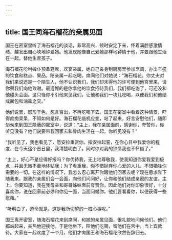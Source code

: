 ```yaml
---
---
---
```

title: 国王同海石榴花的亲属见面
---




国王在密室里听了海石榴花的谈话，非常高兴，顿时安定下来，怀着满腔感激情绪，越发出自心坎地钟爱她。他发现她像自己爱她那样地钟情于他，并要跟他生活在一起，替他生育孩子。

海石榴花吩咐婢仆预备筵席，欢宴亲属，她自己亲身到厨房里参加烹调，办出丰盛的饮食和糕点、果品，陪亲属一起吃喝。席间他们对她说：“海石榴花，你丈夫对我们来说还是一个陌生人，他不认识我们，我们却未得他的许可便到他宫里来，请你替我们向他致谢。最遗憾的是你拿他的饮食招待我们，我们都吃饱了，可还没和他碰头会面。这只怪你不引他来见我们，让他和我们一块儿吃喝，以便我们和他结成面包和油盐之交。”

他们说罢，怒形于色，怨言百出，不再吃喝下去。国王在密室中看着这种情景，吓得痴痴呆呆，不知如何是好。海石榴花临机应变，站了起来，好言安慰他们，随即匆匆来到国王隐蔽的密室中，说道：“主上，我在亲属面前，感谢你，夸赞你，你听见没有？他们说要带我回家去和骨肉生活在一起，你听见没有？”

“我听见了，我也看见了，愿安拉重赏你。指安拉起誓，在你心目中我爱你的程度，在今天这个吉日里，我清楚明白了。同时你对我的钟情我也不怀疑了。”

“主上，好心不是应得好报吗？你优待我，无上地尊敬我，使我知道你爱我爱到极点，并且无微不至地体贴我；为了看重我，你不惜抛弃你心爱的人儿，不惜牺牲你需要的一切。在这样的情况下，我怎么忍心离开你跟他们回家去呢？现在恳求陛下随我来，跟我的亲属们会一会面，向他们问问好，让你和他们结成亲密的友谊。主上，你要知道，我在我母亲和哥哥姊妹面前夸赞你，因此他们对你印象很好，十分喜欢你，说在回家前必须和你见一面，当面问候你。他们要看看你，以便获得一些慰藉。”

“听明白了，遵命就是。这是我所切望的一桩心事呢。”

国王离开密室，随海石榴花来到席间，和她的亲属见面，很礼貌地问候他们。他们都站起来，亲热地迎接他。于是他坐下，陪他们吃喝，留他们在宫中，当上宾款待。大家在一起欢度了一个月，他们才向国王和海石榴花欣然告辞归去。